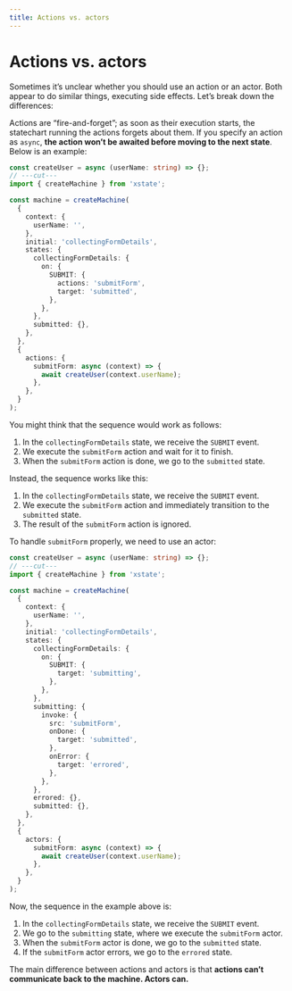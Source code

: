 ```yaml
---
title: Actions vs. actors
---
```


# Actions vs. actors

<!-- deps: ["actors", "actions", "promise-actors"] -->

Sometimes it’s unclear whether you should use an action or an actor. Both appear to do similar things, executing side effects. Let’s break down the differences:

Actions are “fire-and-forget”; as soon as their execution starts, the statechart running the actions forgets about them. If you specify an action as `async`, **the action won’t be awaited before moving to the next state**. Below is an example:

```ts twoslash
const createUser = async (userName: string) => {};
// ---cut---
import { createMachine } from 'xstate';

const machine = createMachine(
  {
    context: {
      userName: '',
    },
    initial: 'collectingFormDetails',
    states: {
      collectingFormDetails: {
        on: {
          SUBMIT: {
            actions: 'submitForm',
            target: 'submitted',
          },
        },
      },
      submitted: {},
    },
  },
  {
    actions: {
      submitForm: async (context) => {
        await createUser(context.userName);
      },
    },
  }
);
```

You might think that the sequence would work as follows:

1. In the `collectingFormDetails` state, we receive the `SUBMIT` event.
2. We execute the `submitForm` action and wait for it to finish.
3. When the `submitForm` action is done, we go to the `submitted` state.

Instead, the sequence works like this:

1. In the `collectingFormDetails` state, we receive the `SUBMIT` event.
2. We execute the `submitForm` action and immediately transition to the `submitted` state.
3. The result of the `submitForm` action is ignored.

To handle `submitForm` properly, we need to use an actor:

```ts twoslash {13, 17-27}
const createUser = async (userName: string) => {};
// ---cut---
import { createMachine } from 'xstate';

const machine = createMachine(
  {
    context: {
      userName: '',
    },
    initial: 'collectingFormDetails',
    states: {
      collectingFormDetails: {
        on: {
          SUBMIT: {
            target: 'submitting',
          },
        },
      },
      submitting: {
        invoke: {
          src: 'submitForm',
          onDone: {
            target: 'submitted',
          },
          onError: {
            target: 'errored',
          },
        },
      },
      errored: {},
      submitted: {},
    },
  },
  {
    actors: {
      submitForm: async (context) => {
        await createUser(context.userName);
      },
    },
  }
);
```

Now, the sequence in the example above is:

1. In the `collectingFormDetails` state, we receive the `SUBMIT` event.
2. We go to the `submitting` state, where we execute the `submitForm` actor.
3. When the `submitForm` actor is done, we go to the `submitted` state.
4. If the `submitForm` actor errors, we go to the `errored` state.

The main difference between actions and actors is that **actions can’t communicate back to the machine. Actors can.**
